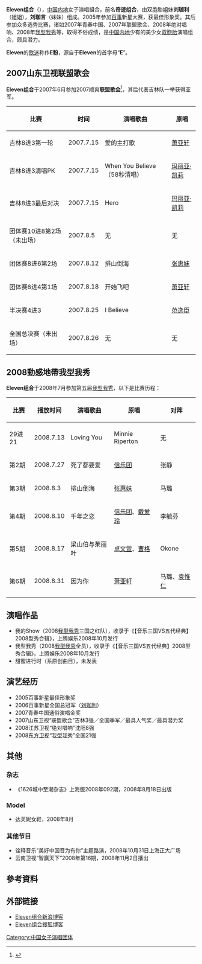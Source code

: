 {{Otheruses|ELEVEN}}
{{refimprove|time=2012-11-30T22:52:35+00:00}}
{{藝人
|姓名 = Eleven组合 
|類型 = 组合
|圖片 = 
|國籍 = {{PRC}}
|出生日期 = 1989年11月2日
|出生地點 = [[吉林|吉林]][[辽源|辽源]]
|音樂類型 = [[华语流行音乐|华语流行音乐]]
|職業 = [[歌手|歌手]]
|活躍年代 = 2005年－
|現任成員 = [[刘珈利|刘珈利]]／[[刘珈言|刘珈言]]
}}
'''Eleven组合'''（{{bd|1989年|11月2日|catIdx=Z周}}），[[中国内地|中国内地]]女子演唱組合，前名'''奇迹组合'''，由双胞胎姐妹'''刘珈利'''（姐姐），'''刘珈言'''（妹妹）组成。2005年参加[[百事|百事]]新星大赛，获最佳形象奖。其后参加众多选秀比赛，诸如2007年青春中国、2007年联盟歌会、2008年绝对唱响、2008年[[我型我秀|我型我秀]]等，取得不俗成绩，是[[中国内地|中国内地]]少有的美少女[[双胞胎|双胞胎]]演唱组合，颇具潜力。

'''Eleven'''的[[歌迷|歌迷]]称作'''E粉'''，源自于'''Eleven'''的首字母“'''E'''”。

== 2007山东卫视联盟歌会 ==
'''Eleven组合'''于2007年6月参加2007顺爽'''联盟歌会'''<ref>{{cite web|url=http://www.sdtv.com.cn/zhuanti/lmgh2007/Index.htm|title=2007《联盟歌会》|date=2007年6月|publisher=[[山东卫视|山东卫视]]|accessdate=|language=zh-cn|deadurl=yes|archiveurl=https://web.archive.org/web/20070916084521/http://www.sdtv.com.cn/zhuanti/lmgh2007/index.htm|archivedate=2007-09-16}}</ref>，其后代表吉林队一举获得亚军。

{| class="wikitable" style="text-align:center;"
|-
! 比赛 !! 时间 !! 演唱歌曲 !! 原唱 
|-
| 吉林8进3第一轮 || 2007.7.15 || 爱的主打歌 || [[萧亚轩|萧亚轩]]
|-
| 吉林8进3清唱PK || 2007.7.15 || When You Believe（58秒清唱）|| [[玛丽亚·凯莉|玛丽亚·凯莉]]
|-
| 吉林8进3最后对决 || 2007.7.15 || Hero || [[玛丽亚·凯莉|玛丽亚·凯莉]]  
|-
| 团体赛10进8第2场（未出场）|| 2007.8.5 || 无 || 无
|-
| 团体赛8进6第2场 || 2007.8.12 || 排山倒海 || [[张惠妹|张惠妹]]
|-
| 团体赛6进4第1场 || 2007.8.18 || 开始飞吧 || [[萧亚轩|萧亚轩]]
|-
| 半决赛4进3 || 2007.8.25 || I Believe || [[范逸臣|范逸臣]]
|-
| 全国总决赛（未出场）|| 2007.8.26 || 无 || 无
|}

== 2008動感地帶我型我秀 ==
'''Eleven组合'''于2008年7月参加第五届[[我型我秀|我型我秀]]，以下是比赛历程：

{| class="wikitable" style="text-align:center;"
|-
! 比赛 !! 播放时间 !! 演唱歌曲 !! 原唱 !! 对阵
|-
| 29进21 || 2008.7.13 || Loving You || Minnie Riperton || 无
|-
| 第2期 || 2008.7.27 || 死了都要爱 || [[信乐团|信乐团]] || 张静 
|-
| 第3期 || 2008.8.3 || 排山倒海 || [[张惠妹|张惠妹]] || 马璐 
|-
| 第4期 || 2008.8.10 || 千年之恋 || [[信乐团|信乐团]]、[[戴爱玲|戴爱玲]] || 李毓芬
|-
| 第5期 || 2008.8.17 || 梁山伯与茱丽叶 || [[卓文萱|卓文萱]]、[[曹格|曹格]] || Okone 
|-
| 第6期 || 2008.8.31 || 因为你 || [[萧亚轩|萧亚轩]] || 马璐、[[袁惟仁|袁惟仁]]
|}

== 演唱作品 ==
*我的Show（2008[[我型我秀|我型我秀]]三国之红队），收录于《【音乐三国VS五代经典】2008型秀合辑》，上腾娱乐2008年10月发行
*我型我秀（2008[[我型我秀|我型我秀]]全员），收录于《【音乐三国VS五代经典】2008型秀合辑》，上腾娱乐2008年10月发行
*甜蜜进行时（系原创曲目），未发表

== 演艺经历 ==
*2005百事新星最佳形象奖
*2006百事新星全国总冠军（[[刘珈利|刘珈利]]）
*2007青春中国通俗演唱金奖
*2007山东卫视“联盟歌会”吉林3强／全国季军／最具人气奖／最具潜力奖
*2008江苏卫视“绝对唱响”沈阳8强
*2008[[东方卫视|东方卫视]]“[[我型我秀|我型我秀]]”全国21强

== 其他 ==
=== 杂志 ===
*《1626城中至潮杂志》上海版2008年092期，2008年8月18日出版

=== Model ===
*达芙妮女鞋，2008年8月

=== 其他节目 ===
*诠释音乐“美好中国音为有你”主题路演，2008年10月31日上海正大广场
*云南卫视“智赢天下”2008年第16期，2008年11月2日播出

== 參考資料 ==
{{reflist}}

== 外部链接 ==
*[http://blog.sina.com.cn/miraclejy Eleven组合新浪博客]{{Wayback|url=http://blog.sina.com.cn/miraclejy |date=20090131150802 }}
*[http://miracleyl.blog.sohu.com/ Eleven组合搜狐博客]

{{DEFAULTSORT:E}}
{{型秀家族}}
[[Category:中国女子演唱团体|Category:中国女子演唱团体]]